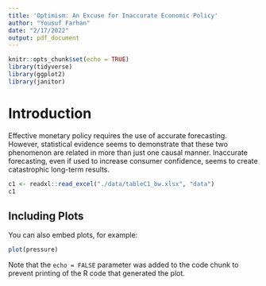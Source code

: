 ```yaml
---
title: 'Optimism: An Excuse for Inaccurate Economic Policy'
author: "Yousuf Farhan"
date: "2/17/2022"
output: pdf_document
---
```


```r
knitr::opts_chunk$set(echo = TRUE)
library(tidyverse)
library(ggplot2)
library(janitor)
```

# Introduction

Effective monetary policy requires the use of accurate forecasting. However, statistical evidence seems to demonstrate that these two phenomenon are related in more than just one causal manner. Inaccurate forecasting, even if used to increase consumer confidence, seems to create catastrophic long-term results.

```r
c1 <- readxl::read_excel("./data/tableC1_bw.xlsx", "data")
c1
```

## Including Plots

You can also embed plots, for example:

```r
plot(pressure)
```

Note that the `echo = FALSE` parameter was added to the code chunk to prevent printing of the R code that generated the plot.

